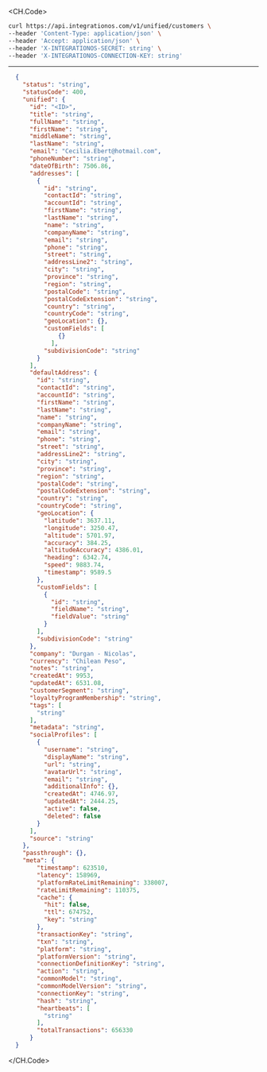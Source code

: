 
<CH.Code>
```bash Example Request
curl https://api.integrationos.com/v1/unified/customers \
--header 'Content-Type: application/json' \
--header 'Accept: application/json' \
--header 'X-INTEGRATIONOS-SECRET: string' \
--header 'X-INTEGRATIONOS-CONNECTION-KEY: string'
```
---

```json Example Response
  {
    "status": "string",
    "statusCode": 400,
    "unified": {
      "id": "<ID>",
      "title": "string",
      "fullName": "string",
      "firstName": "string",
      "middleName": "string",
      "lastName": "string",
      "email": "Cecilia.Ebert@hotmail.com",
      "phoneNumber": "string",
      "dateOfBirth": 7506.86,
      "addresses": [
        {
          "id": "string",
          "contactId": "string",
          "accountId": "string",
          "firstName": "string",
          "lastName": "string",
          "name": "string",
          "companyName": "string",
          "email": "string",
          "phone": "string",
          "street": "string",
          "addressLine2": "string",
          "city": "string",
          "province": "string",
          "region": "string",
          "postalCode": "string",
          "postalCodeExtension": "string",
          "country": "string",
          "countryCode": "string",
          "geoLocation": {},
          "customFields": [
              {}
            ],
          "subdivisionCode": "string"
        }
      ],
      "defaultAddress": {
        "id": "string",
        "contactId": "string",
        "accountId": "string",
        "firstName": "string",
        "lastName": "string",
        "name": "string",
        "companyName": "string",
        "email": "string",
        "phone": "string",
        "street": "string",
        "addressLine2": "string",
        "city": "string",
        "province": "string",
        "region": "string",
        "postalCode": "string",
        "postalCodeExtension": "string",
        "country": "string",
        "countryCode": "string",
        "geoLocation": {
          "latitude": 3637.11,
          "longitude": 3250.47,
          "altitude": 5701.97,
          "accuracy": 384.25,
          "altitudeAccuracy": 4386.01,
          "heading": 6342.74,
          "speed": 9883.74,
          "timestamp": 9589.5
        },
        "customFields": [
          {
            "id": "string",
            "fieldName": "string",
            "fieldValue": "string"
          }
        ],
        "subdivisionCode": "string"
      },
      "company": "Durgan - Nicolas",
      "currency": "Chilean Peso",
      "notes": "string",
      "createdAt": 9953,
      "updatedAt": 6531.08,
      "customerSegment": "string",
      "loyaltyProgramMembership": "string",
      "tags": [
        "string"
      ],
      "metadata": "string",
      "socialProfiles": [
        {
          "username": "string",
          "displayName": "string",
          "url": "string",
          "avatarUrl": "string",
          "email": "string",
          "additionalInfo": {},
          "createdAt": 4746.97,
          "updatedAt": 2444.25,
          "active": false,
          "deleted": false
        }
      ],
      "source": "string"
    },
    "passthrough": {},
    "meta": {
        "timestamp": 623510,
        "latency": 158969,
        "platformRateLimitRemaining": 338007,
        "rateLimitRemaining": 110375,
        "cache": {
          "hit": false,
          "ttl": 674752,
          "key": "string"
        },
        "transactionKey": "string",
        "txn": "string",
        "platform": "string",
        "platformVersion": "string",
        "connectionDefinitionKey": "string",
        "action": "string",
        "commonModel": "string",
        "commonModelVersion": "string",
        "connectionKey": "string",
        "hash": "string",
        "heartbeats": [
          "string"
        ],
        "totalTransactions": 656330
      }
  }
```
</CH.Code>
